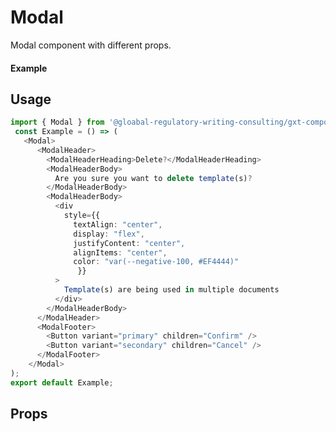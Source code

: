 
<Meta of={Modal} title="Modal" />

# Modal

Modal component with different props.

#### Example

<Canvas>
<Modal/>
</Canvas>

## Usage

```ts
import { Modal } from '@gloabal-regulatory-writing-consulting/gxt-components';;
 const Example = () => (
   <Modal>
      <ModalHeader>
        <ModalHeaderHeading>Delete?</ModalHeaderHeading>
        <ModalHeaderBody>
          Are you sure you want to delete template(s)?
        </ModalHeaderBody>
        <ModalHeaderBody>
          <div
            style={{
              textAlign: "center",
              display: "flex",
              justifyContent: "center",
              alignItems: "center",
              color: "var(--negative-100, #EF4444)"
               }}
          >
            Template(s) are being used in multiple documents
          </div>
        </ModalHeaderBody>
      </ModalHeader>
      <ModalFooter>
        <Button variant="primary" children="Confirm" />
        <Button variant="secondary" children="Cancel" />
      </ModalFooter>
    </Modal>
);
export default Example;
```
## Props
<Controls of={Modal.Modal} />